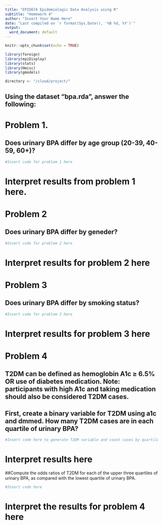 ```yaml
---
title: "EPID674 Epidemiologic Data Analysis using R"
subtitle: "Homework 4"
author: "Insert Your Name Here"
date: "Last compiled on `r format(Sys.Date(), '%B %d, %Y')`"
output:
  word_document: default
---
```


```r
knitr::opts_chunk$set(echo = TRUE)

library(foreign)
library(epiDisplay)
library(stats)
library(Hmisc)
library(gmodels)

directory <- "/cloud/project/"
```

## Using the dataset “bpa.rda”, answer the following:

# Problem 1. 
## Does urinary BPA differ by age group (20-39, 40-59, 60+)?

```r
#Insert code for problem 1 here
```

# Interpret results from problem 1 here. 

# Problem 2
## Does urinary BPA differ by geneder?

```r
#Insert code for problem 2 here
```
# Interpret results for problem 2 here

# Problem 3
## Does urinary BPA differ by smoking status?

```r
#Insert code for problem 3 here
```
# Interpret results for problem 3 here

# Problem 4
## T2DM can be defined as hemoglobin A1c ≥ 6.5% OR use of diabetes medication. Note: participants with high A1c and taking medication should also be considered T2DM cases.
## First, create a binary variable for T2DM using a1c and dmmed. How many T2DM cases are in each quartile of urinary BPA?

```r
#Insert code here to generate T2DM variable and count cases by quartile
```
# Interpret results here


##Compute the odds ratios of T2DM for each of the upper three quartiles of urinary BPA, as compared with the lowest quartile of urinary BPA.
```r
#Insert code here
```
# Interpret the results for problem 4 here
